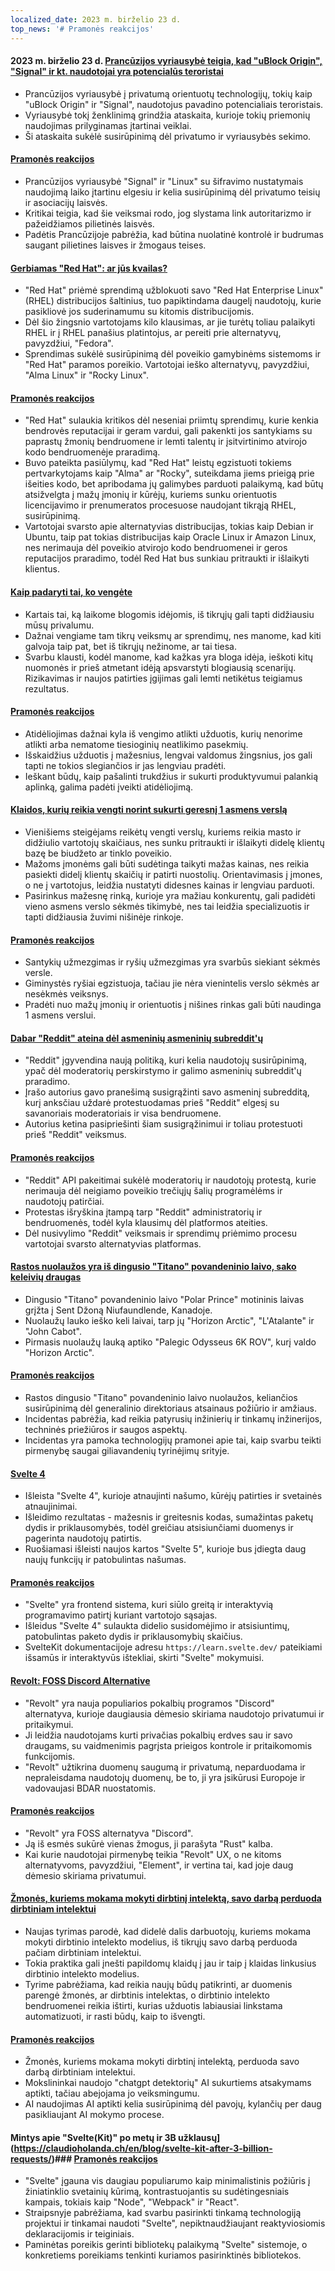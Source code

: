 ```yaml
---
localized_date: 2023 m. birželio 23 d.
top_news: '# Pramonės reakcijos'
---
```


#### 2023 m. birželio 23 d. [Prancūzijos vyriausybė teigia, kad "uBlock Origin", "Signal" ir kt. naudotojai yra potencialūs teroristai](https://www.laquadrature.net/en/2023/06/05/criminalization-of-encryption-the-8-december-case/)

- Prancūzijos vyriausybė į privatumą orientuotų technologijų, tokių kaip "uBlock Origin" ir "Signal", naudotojus pavadino potencialiais teroristais.
- Vyriausybė tokį ženklinimą grindžia ataskaita, kurioje tokių priemonių naudojimas prilyginamas įtartinai veiklai.
- Ši ataskaita sukėlė susirūpinimą dėl privatumo ir vyriausybės sekimo.

#### [Pramonės reakcijos](http://news.ycombinator.com/item?id=36428046)

- Prancūzijos vyriausybė "Signal" ir "Linux" su šifravimo nustatymais naudojimą laiko įtartinu elgesiu ir kelia susirūpinimą dėl privatumo teisių ir asociacijų laisvės.
- Kritikai teigia, kad šie veiksmai rodo, jog slystama link autoritarizmo ir pažeidžiamos pilietinės laisvės.
- Padėtis Prancūzijoje pabrėžia, kad būtina nuolatinė kontrolė ir budrumas saugant pilietines laisves ir žmogaus teises.

#### [Gerbiamas "Red Hat": ar jūs kvailas?](https://www.jeffgeerling.com/blog/2023/dear-red-hat-are-you-dumb)

- "Red Hat" priėmė sprendimą užblokuoti savo "Red Hat Enterprise Linux" (RHEL) distribucijos šaltinius, tuo papiktindama daugelį naudotojų, kurie pasikliovė jos suderinamumu su kitomis distribucijomis.
- Dėl šio žingsnio vartotojams kilo klausimas, ar jie turėtų toliau palaikyti RHEL ir į RHEL panašius platintojus, ar pereiti prie alternatyvų, pavyzdžiui, "Fedora".
- Sprendimas sukėlė susirūpinimą dėl poveikio gamybinėms sistemoms ir "Red Hat" paramos poreikio. Vartotojai ieško alternatyvų, pavyzdžiui, "Alma Linux" ir "Rocky Linux".

#### [Pramonės reakcijos](http://news.ycombinator.com/item?id=36436786)

- "Red Hat" sulaukia kritikos dėl neseniai priimtų sprendimų, kurie kenkia bendrovės reputacijai ir geram vardui, gali pakenkti jos santykiams su paprastų žmonių bendruomene ir lemti talentų ir įsitvirtinimo atvirojo kodo bendruomenėje praradimą.
- Buvo pateikta pasiūlymų, kad "Red Hat" leistų egzistuoti tokiems pertvarkytojams kaip "Alma" ar "Rocky", suteikdama jiems prieigą prie išeities kodo, bet apribodama jų galimybes parduoti palaikymą, kad būtų atsižvelgta į mažų įmonių ir kūrėjų, kuriems sunku orientuotis licencijavimo ir prenumeratos procesuose naudojant tikrąją RHEL, susirūpinimą.
- Vartotojai svarsto apie alternatyvias distribucijas, tokias kaip Debian ir Ubuntu, taip pat tokias distribucijas kaip Oracle Linux ir Amazon Linux, nes nerimauja dėl poveikio atvirojo kodo bendruomenei ir geros reputacijos praradimo, todėl Red Hat bus sunkiau pritraukti ir išlaikyti klientus.

#### [Kaip padaryti tai, ko vengėte](https://jasonfeifer.beehiiv.com/p/the-thing-that-seems-like-a-bad-idea-maybe-try-it)

- Kartais tai, ką laikome blogomis idėjomis, iš tikrųjų gali tapti didžiausiu mūsų privalumu.
- Dažnai vengiame tam tikrų veiksmų ar sprendimų, nes manome, kad kiti galvoja taip pat, bet iš tikrųjų nežinome, ar tai tiesa.
- Svarbu klausti, kodėl manome, kad kažkas yra bloga idėja, ieškoti kitų nuomonės ir prieš atmetant idėją apsvarstyti blogiausią scenarijų. Rizikavimas ir naujos patirties įgijimas gali lemti netikėtus teigiamus rezultatus.

#### [Pramonės reakcijos](http://news.ycombinator.com/item?id=36427849)

- Atidėliojimas dažnai kyla iš vengimo atlikti užduotis, kurių nenorime atlikti arba nematome tiesioginių neatlikimo pasekmių.
- Išskaidžius užduotis į mažesnius, lengvai valdomus žingsnius, jos gali tapti ne tokios slegiančios ir jas lengviau pradėti.
- Ieškant būdų, kaip pašalinti trukdžius ir sukurti produktyvumui palankią aplinką, galima padėti įveikti atidėliojimą.

#### [Klaidos, kurių reikia vengti norint sukurti geresnį 1 asmens verslą](https://tinyempires.substack.com/p/4-mistakes-to-avoid-to-build-a-better)

- Vienišiems steigėjams reikėtų vengti verslų, kuriems reikia masto ir didžiulio vartotojų skaičiaus, nes sunku pritraukti ir išlaikyti didelę klientų bazę be biudžeto ar tinklo poveikio.
- Mažoms įmonėms gali būti sudėtinga taikyti mažas kainas, nes reikia pasiekti didelį klientų skaičių ir patirti nuostolių. Orientavimasis į įmones, o ne į vartotojus, leidžia nustatyti didesnes kainas ir lengviau parduoti.
- Pasirinkus mažesnę rinką, kurioje yra mažiau konkurentų, gali padidėti vieno asmens verslo sėkmės tikimybė, nes tai leidžia specializuotis ir tapti didžiausia žuvimi nišinėje rinkoje.

#### [Pramonės reakcijos](http://news.ycombinator.com/item?id=36431268)

- Santykių užmezgimas ir ryšių užmezgimas yra svarbūs siekiant sėkmės versle.
- Giminystės ryšiai egzistuoja, tačiau jie nėra vienintelis verslo sėkmės ar nesėkmės veiksnys.
- Pradėti nuo mažų įmonių ir orientuotis į nišines rinkas gali būti naudinga 1 asmens verslui.

#### [Dabar "Reddit" ateina dėl asmeninių asmeninių subreddit'ų](https://toot.cat/@dredmorbius/110588848407336816)

- "Reddit" įgyvendina naują politiką, kuri kelia naudotojų susirūpinimą, ypač dėl moderatorių perskirstymo ir galimo asmeninių subreddit'ų praradimo.
- Įrašo autorius gavo pranešimą susigrąžinti savo asmeninį subredditą, kurį anksčiau uždarė protestuodamas prieš "Reddit" elgesį su savanoriais moderatoriais ir visa bendruomene.
- Autorius ketina pasipriešinti šiam susigrąžinimui ir toliau protestuoti prieš "Reddit" veiksmus.

#### [Pramonės reakcijos](http://news.ycombinator.com/item?id=36434885)

- "Reddit" API pakeitimai sukėlė moderatorių ir naudotojų protestą, kurie nerimauja dėl neigiamo poveikio trečiųjų šalių programėlėms ir naudotojų patirčiai.
- Protestas išryškina įtampą tarp "Reddit" administratorių ir bendruomenės, todėl kyla klausimų dėl platformos ateities.
- Dėl nusivylimo "Reddit" veiksmais ir sprendimų priėmimo procesu vartotojai svarsto alternatyvias platformas.

#### [Rastos nuolaužos yra iš dingusio "Titano" povandeninio laivo, sako keleivių draugas](https://www.bbc.com/news/live/world-us-canada-65967464)

- Dingusio "Titano" povandeninio laivo "Polar Prince" motininis laivas grįžta į Sent Džoną Niufaundlende, Kanadoje.
- Nuolaužų lauko ieško keli laivai, tarp jų "Horizon Arctic", "L'Atalante" ir "John Cabot".
- Pirmasis nuolaužų lauką aptiko "Palegic Odysseus 6K ROV", kurį valdo "Horizon Arctic".

#### [Pramonės reakcijos](http://news.ycombinator.com/item?id=36434173)

- Rastos dingusio "Titano" povandeninio laivo nuolaužos, keliančios susirūpinimą dėl generalinio direktoriaus atsainaus požiūrio ir amžiaus.
- Incidentas pabrėžia, kad reikia patyrusių inžinierių ir tinkamų inžinerijos, techninės priežiūros ir saugos aspektų.
- Incidentas yra pamoka technologijų pramonei apie tai, kaip svarbu teikti pirmenybę saugai giliavandenių tyrinėjimų srityje.

#### [Svelte 4](https://svelte.dev/blog/svelte-4)

- Išleista "Svelte 4", kurioje atnaujinti našumo, kūrėjų patirties ir svetainės atnaujinimai.
- Išleidimo rezultatas - mažesnis ir greitesnis kodas, sumažintas paketų dydis ir priklausomybės, todėl greičiau atsisiunčiami duomenys ir pagerinta naudotojų patirtis.
- Ruošiamasi išleisti naujos kartos "Svelte 5", kurioje bus įdiegta daug naujų funkcijų ir patobulintas našumas.

#### [Pramonės reakcijos](http://news.ycombinator.com/item?id=36432272)

- "Svelte" yra frontend sistema, kuri siūlo greitą ir interaktyvią programavimo patirtį kuriant vartotojo sąsajas.
- Išleidus "Svelte 4" sulaukta didelio susidomėjimo ir atsisiuntimų, patobulintas paketo dydis ir priklausomybių skaičius.
- SvelteKit dokumentacijoje adresu `https://learn.svelte.dev/` pateikiami išsamūs ir interaktyvūs ištekliai, skirti "Svelte" mokymuisi.

#### [Revolt: FOSS Discord Alternative](https://revolt.chat/)

- "Revolt" yra nauja populiarios pokalbių programos "Discord" alternatyva, kurioje daugiausia dėmesio skiriama naudotojo privatumui ir pritaikymui.
- Ji leidžia naudotojams kurti privačias pokalbių erdves sau ir savo draugams, su vaidmenimis pagrįsta prieigos kontrole ir pritaikomomis funkcijomis.
- "Revolt" užtikrina duomenų saugumą ir privatumą, neparduodama ir nepraleisdama naudotojų duomenų, be to, ji yra įsikūrusi Europoje ir vadovaujasi BDAR nuostatomis.

#### [Pramonės reakcijos](http://news.ycombinator.com/item?id=36433842)

- "Revolt" yra FOSS alternatyva "Discord".
- Ją iš esmės sukūrė vienas žmogus, ji parašyta "Rust" kalba.
- Kai kurie naudotojai pirmenybę teikia "Revolt" UX, o ne kitoms alternatyvoms, pavyzdžiui, "Element", ir vertina tai, kad joje daug dėmesio skiriama privatumui.

#### [Žmonės, kuriems mokama mokyti dirbtinį intelektą, savo darbą perduoda dirbtiniam intelektui](https://www.technologyreview.com/2023/06/22/1075405/the-people-paid-to-train-ai-are-outsourcing-their-work-to-ai/)

- Naujas tyrimas parodė, kad didelė dalis darbuotojų, kuriems mokama mokyti dirbtinio intelekto modelius, iš tikrųjų savo darbą perduoda pačiam dirbtiniam intelektui.
- Tokia praktika gali įnešti papildomų klaidų į jau ir taip į klaidas linkusius dirbtinio intelekto modelius.
- Tyrime pabrėžiama, kad reikia naujų būdų patikrinti, ar duomenis parengė žmonės, ar dirbtinis intelektas, o dirbtinio intelekto bendruomenei reikia ištirti, kurias užduotis labiausiai linkstama automatizuoti, ir rasti būdų, kaip to išvengti.

#### [Pramonės reakcijos](http://news.ycombinator.com/item?id=36432279)

- Žmonės, kuriems mokama mokyti dirbtinį intelektą, perduoda savo darbą dirbtiniam intelektui.
- Mokslininkai naudojo "chatgpt detektorių" AI sukurtiems atsakymams aptikti, tačiau abejojama jo veiksmingumu.
- AI naudojimas AI aptikti kelia susirūpinimą dėl pavojų, kylančių per daug pasikliaujant AI mokymo procese.

#### Mintys apie "Svelte(Kit)" po metų ir 3B užklausų](https://claudioholanda.ch/en/blog/svelte-kit-after-3-billion-requests/)### [Pramonės reakcijos](http://news.ycombinator.com/item?id=36427583)

- "Svelte" įgauna vis daugiau populiarumo kaip minimalistinis požiūris į žiniatinklio svetainių kūrimą, kontrastuojantis su sudėtingesniais kampais, tokiais kaip "Node", "Webpack" ir "React".
- Straipsnyje pabrėžiama, kad svarbu pasirinkti tinkamą technologiją projektui ir tinkamai naudoti "Svelte", nepiktnaudžiaujant reaktyviosiomis deklaracijomis ir teiginiais.
- Paminėtas poreikis gerinti bibliotekų palaikymą "Svelte" sistemoje, o konkretiems poreikiams tenkinti kuriamos pasirinktinės bibliotekos.
